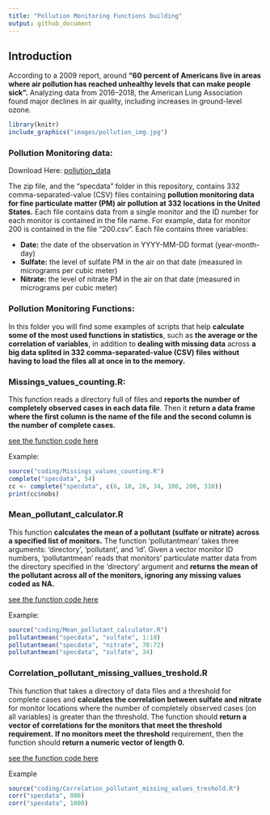 ---
title: "Pollution Monitoring Functions building"
output: github_document
---

## Introduction

According to a 2009 report, around **"60 percent of Americans live in areas where air pollution has reached unhealthy levels that can make people sick".** Analyzing data from 2016–2018, the American Lung Association found major declines in air quality, including increases in ground-level ozone.

```{r echo=FALSE,message=FALSE, warning=FALSE,out.width="800px"}
library(knitr)
include_graphics("images/pollution_img.jpg")
```

### Pollution Monitoring data:

Download Here:
[pollution_data](https://d396qusza40orc.cloudfront.net/rprog%2Fdata%2Fspecdata.zip)

The zip file, and the "specdata" folder in this repository, contains 332 comma-separated-value (CSV) files containing **pollution monitoring data for fine particulate matter (PM) air pollution at 332 locations in the United States.** Each file contains data from a single monitor and the ID number for each monitor is contained in the file name. For example, data for monitor 200 is contained in the file "200.csv". Each file contains three variables:

* **Date:** the date of the observation in YYYY-MM-DD format (year-month-day)
* **Sulfate:** the level of sulfate PM in the air on that date (measured in micrograms per cubic meter)
* **Nitrate:** the level of nitrate PM in the air on that date (measured in micrograms per cubic meter)

### Pollution Monitoring Functions:

In this folder you will find some examples of scripts that help **calculate some of the most used functions in statistics**, such as **the average or the correlation of variables**, in addition to **dealing with missing data** across **a big data splited in 332 comma-separated-value (CSV) files** **without having to load the files all at once in to the memory.**

### Missings_values_counting.R:

This function reads a directory full of files and **reports the number of completely observed cases in each data file**. Then it **return a data frame where the first column is the name of the file and the second column is the number of complete cases. **

[see the function code here](XXXXX)

Example:
```{r}
source("coding/Missings_values_counting.R")
complete("specdata", 54)
cc <- complete("specdata", c(6, 10, 20, 34, 100, 200, 310))
print(cc$nobs)

```


### Mean_pollutant_calculator.R

This function **calculates the mean of a pollutant (sulfate or nitrate) across a specified list of monitors.** The function 'pollutantmean' takes three arguments: 'directory',  'pollutant', and 'id'. Given a vector monitor ID numbers, 'pollutantmean' reads that monitors' particulate matter data from the directory specified in the 'directory' argument and **returns the mean of the pollutant across all of the monitors, ignoring any missing values coded as NA.**

[see the function code here](XXXXX)

Example:
```{r}
source("coding/Mean_pollutant_calculator.R")
pollutantmean("specdata", "sulfate", 1:10)
pollutantmean("specdata", "nitrate", 70:72)
pollutantmean("specdata", "sulfate", 34)
```

### Correlation_pollutant_missing_vallues_treshold.R

This function that takes a directory of data files and a threshold for complete cases and **calculates the correlation between sulfate and nitrate** for monitor locations where the number of completely observed cases (on all variables) is greater than the threshold. The function should **return a vector of correlations for the monitors that meet the threshold requirement.** **If no monitors meet the threshold** requirement, then the function should **return a numeric vector of length 0.**

[see the function code here](XXXXX)

Example
```{r}
source("coding/Correlation_pollutant_missing_values_treshold.R")
corr("specdata", 800)
corr("specdata", 1000)  
```

